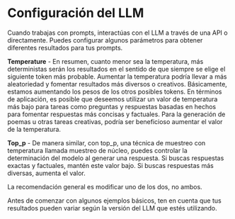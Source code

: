 # Configuración del LLM

Cuando trabajas con prompts, interactúas con el LLM a través de una API o directamente. Puedes configurar algunos parámetros para obtener diferentes resultados para tus prompts.

**Temperature** - En resumen, cuanto menor sea la temperatura, más deterministas serán los resultados en el sentido de que siempre se elige el siguiente token más probable. Aumentar la temperatura podría llevar a más aleatoriedad y fomentar resultados más diversos o creativos. Básicamente, estamos aumentando los pesos de los otros posibles tokens. En términos de aplicación, es posible que deseemos utilizar un valor de temperatura más bajo para tareas como preguntas y respuestas basadas en hechos para fomentar respuestas más concisas y factuales. Para la generación de poemas u otras tareas creativas, podría ser beneficioso aumentar el valor de la temperatura.

**Top_p** - De manera similar, con top_p, una técnica de muestreo con temperatura llamada muestreo de núcleo, puedes controlar la determinación del modelo al generar una respuesta. Si buscas respuestas exactas y factuales, mantén este valor bajo. Si buscas respuestas más diversas, aumenta el valor.

La recomendación general es modificar uno de los dos, no ambos.

Antes de comenzar con algunos ejemplos básicos, ten en cuenta que tus resultados pueden variar según la versión del LLM que estés utilizando.
